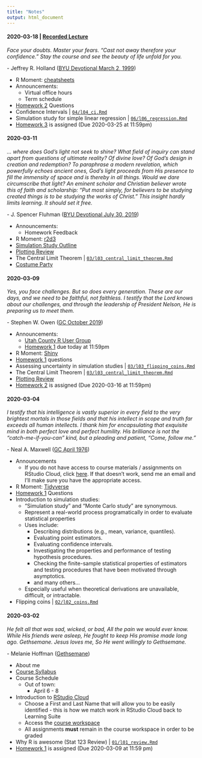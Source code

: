 ```yaml
---
title: "Notes"
output: html_document
---
```


<!--
Schedule:
2019-09-30: In class midterm review
2019-10-02: Midterm due. class canceled 
2019-10-07: Finish BS. Introduce permutations (lecture 10) HW 4 is due. HW 5 is assigned.
2019-10-09: Further permutations (finish lecture 10)
2019-10-14: HW 5 is due. Tidyverse examples. 
2019-10-16 (family pictures): Final review (TAs handle the review)
2019-10-21: Last day of class; final exam due; class canceled

Possible R Moments:
- opencpu
- htmlwidgets
- RMarkdown
- h2o
- drake
- charlatan


#### 2018-10-18

*My God hath been my support; he hath led me through mine afflictions in the 
wilderness; and he hath preserved me upon the waters of the great deep. He hath 
filled me with his love, even unto the consuming of my flesh. He hath confounded 
mine enemies, unto the causing of them to quake before me.*

\- [2 Nephi 4:20-22](https://www.lds.org/scriptures/bofm/2-ne/4.20-22)

+ Announcements
  + Final exam starts tomorrow at 8am and is due Monday (2018-10-22) at 11:59pm
  + No class on Tuesday (2018-10-23)
+ R Moment: [Hands-On Programming with R](https://rstudio-education.github.io/hopr/index.html)
+ Intro to the [Tidyverse](https://www.tidyverse.org)

![](data-science-workflow.png)

  + [Data sets](https://www.kaggle.com/datasets)
  + [NBA EDA](https://github.com/byu-stat-223/nba-players)
  + [Google Playstore EDA](https://github.com/byu-stat-223/google-playstore)


#### 2019-04-15

*Considering the Savior’s great promise for peace in this life and eternal life 
in the life to come, discipleship is a price worth paying. It is a price we cannot 
afford not to pay. By measure, the requirements of discipleship are much, much 
less than the promised blessings.*

\- James E. Faust ([GC October 2006](https://www.lds.org/general-conference/2006/10/discipleship?lang=eng){target="_blank"})

+ Announcements:
  + Final exam opens 6:00pm Today
    + Exam administered and submitted through RStudio Cloud
    + Open notes, open internet - not open neighbor
    + Due 11:59pm on Wednesday (2019-04-17)
    + No class on Wednesday (2019-04-17)
    + Plan on ~2-3 hours
+ R Moment: [rvest](https://rvest.tidyverse.org/index.html){target="_blank"}
+ [Practice Final](https://rstudio.cloud/spaces/12013/project/307411){target="_blank"}
+ Installing R and RStudio
  + [R](https://cran.r-project.org/){target="_blank}
  + [RStudio](https://www.rstudio.com/products/rstudio/download/#download){target="_blank}

#### 2019-12-09

*The Lord is with us, mindful of us and blessing us in ways only He can do.
Prayer can call down the strength and the revelation that we need to center our
thoughts on Jesus Christ and His atoning sacrifice. The Lord knew that at times
we would feel fear. I have been there and so have you, which is why the
scriptures are replete with the Lord’s counsel: “Be of good cheer, and do not
fear.”*

\- Ronald A. Rasband ([GC October
2018](https://www.lds.org/general-conference/2018/10/be-not-troubled?lang=eng){target="_blank"})

+ Announcements:
  + Final exam opens at 6:30pm today
    + Exam administered and submitted through RStudio Cloud
    + Open notes, open internet - not open neighbor
    + No class on Wednesday (2019-12-11)
    + Due 11:59pm on Wednesday (2019-12-11)
    + Plan on ~2-3 hours
+ R Moment: [Plumber](https://www.rplumber.io/){target="_blank"}
+ [Homework 5](https://rstudio.cloud/spaces/36306/project/664618){target="_blank"} Questions
+ [Enter the Tidyverse](https://www.tidyverse.org/){target="_blank"}

    ![](data-science-workflow.png)

  + [Tidy Tuesday Data](https://github.com/rfordatascience/tidytuesday){target="_blank"}

#### 2019-12-04

*Considering the Savior’s great promise for peace in this life and eternal life 
in the life to come, discipleship is a price worth paying. It is a price we cannot 
afford not to pay. By measure, the requirements of discipleship are much, much 
less than the promised blessings.*

\- James E. Faust ([GC October 2006](https://www.lds.org/general-conference/2006/10/discipleship?lang=eng){target="_blank"})

+ Announcements:
  + Final exam opens 6:30pm Monday, 2019-12-09
    + Exam administered and submitted through RStudio Cloud
    + Open notes, open internet - not open neighbor
    + Due 11:59pm on Wednesday (2019-12-11)
    + Plan on ~2-3 hours
+ R Moment: [h2o](https://www.h2o.ai/){target="_blank"}
+ Midterm results:
  ![](exam-1-grade-distribution.png)
+ [Homework 5](https://rstudio.cloud/spaces/36306/project/664618){target="_blank"} Questions
+ [Exam Review](https://rstudio.cloud/spaces/36306/project/664665){target="_blank"}
  + Exam 5: Movies
  + Exam 4: General Conference
  
  
#### 2020-02-12
- RStudio Connect / Quickstart R moment
- Midterm solutions / grades
- Tidyverse day

#### 2020-02-18
- Bootstrapping and permutation testing - relationship and comparison

#### 2020-02-19
- Tidy non-parametrics (infer package)

#### 2020-02-24
- Final exam review

#### 2020-02-26
- Class canceled for exam

#### 2020-02-19

<iframe src="https://drive.google.com/file/d/1skjOSrn2xTRha_xDiGb9Cdm-xGV5sILf/preview" width="640" height="480"></iframe>

#### 2020-02-18

<iframe src="https://drive.google.com/file/d/1Z2cQInRqGnUXsgygJDwmySOjnU3MlTG0/preview" width="640" height="480"></iframe>

#### 2020-02-12

*Considering the Savior’s great promise for peace in this life and eternal life 
in the life to come, discipleship is a price worth paying. It is a price we cannot 
afford not to pay. By measure, the requirements of discipleship are much, much 
less than the promised blessings.*

\- James E. Faust ([GC October 2006](https://www.lds.org/general-conference/2006/10/discipleship?lang=eng){target="_blank"})

+ Announcements
  + [Domo Hackathon](domo-hackathon.png)
  + Lecture videos for next week will be posted on the course website
  + Optional TA labs next Tuesday and Wednesday, 3:00-4:30pm in 2104 JKB
  + Final exam
    + Exam administered and submitted through RStudio Cloud
    + Open notes, open internet - **not open neighbor**
    + Plan on ~2-3 hours
    + Review in class Monday, February 24
    + Exam opens ~6:30pm on February 24
    + Exam due 11:59pm on Wednesday (2020-02-26) (No late submissions accepted)
    + No class Wendesday (2020-02-26)
+ R Moment: [RStudio Connect](https://rstudio.com/products/connect/){target="_blank"} & [RStudio Quickstart](https://rstudio.com/products/quickstart/){target="_blank"}
+ [Homework 5](https://rstudio.cloud/spaces/44710/project/816502){target="_blank"} Questions
+ Midterm Grades  
![](exam-1-grade-distribution.png)
+ [Enter the Tidyverse](https://www.tidyverse.org/){target="_blank"}  
![](data-science-workflow.png)
+ [Tidy Tuesday Data](https://github.com/rfordatascience/tidytuesday){target="_blank"}

#### 2020-02-10

*Our present and our future will be happier if we are all always conscious of
the future. As we make current decisions we should always be asking "where will
this lead?"*

\- Dallin H. Oaks ([GC April
2019](https://www.lds.org/general-conference/2019/04/media/session_3_talk_8/6023569787001?lang=eng){target="_blank"})

+ Announcements:
  + Upcoming schedule
  + [Homework 4](https://rstudio.cloud/spaces/44710/project/816501){target="_blank"} due tonight at 11:59pm
+ R Moment: [Plumber](https://www.rplumber.io/){target="_blank"}
+ Introduction to [Permutation Tests](https://en.wikipedia.org/wiki/Resampling_(statistics)#Permutation_tests){target="_blank"}
![Hypothesis testing visualization](hypothesis-testing.png)

+ [There is only one test](http://allendowney.blogspot.com/2016/06/there-is-still-only-one-test.html){target="_blank"}
  + Brothers | [`10/l10_brothers.Rmd`](https://rstudio.cloud/spaces/54745/project/996769){target="_blank"}
  + Faithful | [`10/l10_faithful.Rmd`](https://rstudio.cloud/spaces/54745/project/996769){target="_blank"}
  + GPA | [`10/l10_gpa.Rmd`](https://rstudio.cloud/spaces/54745/project/996769){target="_blank"}
+ [Homework 5](https://rstudio.cloud/spaces/44710/project/816502){target="_blank"} Assigned (Due 2020-12-19 at 11:59pm)

#### 2020-02-05

*Chidi, here's the thing with stuff. You can look at a problem from every angle
and drive yourself crazy, but sometimes, you just gotta huck a Molotov cocktail
at a drone and see what happens... I mean, where I'm from, most things blow up
eventually. So I learned that when something dope comes along, you gotta lock it
down. If you're always frozen in fear and taking too long to think about what to
do, you'll miss your opportunity and maybe get sucked into the propeller of a
swamp boat.*

\- Jason Mendoza ([The Good Place S4
E09](https://en.wikipedia.org/wiki/The_Good_Place){target="_blank"})

+ Announcements
  + [RStudio, PBC](https://blog.rstudio.com/2020/01/29/rstudio-pbc){target="_blank"}
  + Grading for midterm is ongoing and will be discussed next week
  + Midterm solutions will be provided next week
+ R Moment: [goodshirt](https://github.com/adam-gruer/goodshirt){target="_blank"} and [bortles](https://github.com/adam-gruer/bortles){target="_blank"}
+ [Homework 4](https://rstudio.cloud/spaces/44710/project/816501){target="_blank"} Questions
+ Bootstrap Continued
  + Bootstrap coverage | [`09/l09_bs_coverage.Rmd`](https://rstudio.cloud/spaces/54745/project/996769){target="_blank"}
  + Bootstrap troubles | [`09/l09_bs_troubles.Rmd`](https://rstudio.cloud/spaces/54745/project/996769){target="_blank"}

<!--
#### 2019-11-18

*Your struggles do not define you, but they can refine you.*

\- Reyna I. Aburto (GC October 2019)

+ Announcements
  + Exam 1 opens today at approximately 6:30pm
  + Exam administered and submitted through RStudio Cloud
  + Open notes, open internet - **not open neighbor**
  + Due 11:59pm on Wednesday (2019-11-20) (No late submissions accepted)
  + Plan on ~2-3 hours
  + No class Wednesday (2019-11-20)
+ R Moment: [reticulate](https://rstudio.github.io/reticulate/){target="_blank"}
+ [Homework 4](https://rstudio.cloud/spaces/36306/project/664614){target="_blank"} Questions
+ [Exam Review](https://rstudio.cloud/spaces/36306/project/664663){target="_blank"}
  + Exam 3: Late
  + Exam 5: E-commerce
  + Exam 4: Mike Trout

#### 2019-11-13

*...Alma noted, “Time only is measured unto men.” Because speed is a measure of
distance over time, if time becomes less relevant, so does speed. Thus, in
eternal things, such as our ongoing progress in becoming like God, direction is
more important than speed. In the long run, the direction we are headed matters
much more than the rate at which we are moving.*

\- Kevin J. Worthen ([BYU Devotional January 8,
2019](https://speeches.byu.edu/talks/kevin-j-worthen_knowing-who-you-are/){target="_blank"})

+ Announcements:
  + Exam 1 opens a on Monday (2019-11-18)
    + In class review on Monday (2019-11-18)
    + Exam administered and submitted through RStudio Cloud
    + Open notes, open internet - **not open neighbor**
    + Due 11:59pm on Wednesday (2019-11-20) (No late submissions accepted)
    + Plan on ~2-3 hours
    + No class Wednesday (2019-11-20)
+ R Moment: [blogdown](https://bookdown.org/yihui/blogdown/){target="_blank"}
  + [rbind.io](https://support.rbind.io/about/)
+ [Hypothesis Testing](https://rstudio.cloud/spaces/54745/project/996769){target="_blank"} (`05/l05_mean.Rmd`)
+ Introduction to [Bootstrap](https://en.wikipedia.org/wiki/Bootstrapping_(statistics)){target="_blank"}

    "Bootstrapping is the practice of estimating properties of an estimator
    (such as its variance) by measuring those properties when sampling from an
    approximating distribution." -
    [Wikipedia](https://en.wikipedia.org/wiki/Bootstrapping_(statistics)){target="_blank"}

  + [Bootstrap confidence interval on mean](https://rstudio.cloud/spaces/54745/project/996769){target="_blank"}
(`08/l08_mean.Rmd`)
  + [Memory loss](https://rstudio.cloud/spaces/54745/project/996769){target="_blank"}
(`08/l08_memory.Rmd`)
  + [Confidence interval](https://rstudio.cloud/spaces/54745/project/996769){target="_blank"}
(`08/l08_ci.Rmd`)
+ [Homework 4](https://rstudio.cloud/spaces/36306/project/664614){target="_blank"} is assigned (due 2019-11-25 at 11:59pm)


#### 2020-02-03

*Within each one of us, regardless of our own unique circumstances, challenges,
and even mistakes we have made, there is currently an essence of the divine. It
is part of our nature—a part of who we are that does not change.*

\- Kevin J. Worthen ([BYU Devotional January 8, 2019](https://speeches.byu.edu/talks/kevin-j-worthen_knowing-who-you-are/){target="_blank"})

+ R Moment: [Local Interpretable Model-agnostic Explanations (lime)](https://github.com/thomasp85/lime){target="_blank"}

<iframe src="https://drive.google.com/file/d/1qiNxEq4D4gzR_lzc4EYuaZ8zfrdipXZh/preview" width="640" height="480"></iframe>

+ Introduction to [Bootstrap](https://en.wikipedia.org/wiki/Bootstrapping_(statistics)){target="_blank"}

> "Bootstrapping is the practice of estimating properties of an estimator
(such as its variance) by measuring those properties when sampling from an
approximating distribution." -
[Wikipedia](https://en.wikipedia.org/wiki/Bootstrapping_(statistics)){target="_blank"}

+ Bootstrap confidence interval on mean | [`08/l08_mean.Rmd`](https://rstudio.cloud/spaces/54745/project/996769){target="_blank"}
+ Memory loss | [`08/l08_memory.Rmd`](https://rstudio.cloud/spaces/54745/project/996769){target="_blank"}
+ Confidence interval | [`08/l08_ci.Rmd`](https://rstudio.cloud/spaces/54745/project/996769){target="_blank"}
+ [Homework 4](https://rstudio.cloud/spaces/44710/project/816501){target="_blank"} is assigned (Due 2020-02-10 at 11:59pm)

#### 2020-01-27

+ Announcements:
  + Midterm opens Today at ~6:30
    + Exam administered and submitted through RStudio Cloud
    + Open notes, open internet - **not open neighbor**
    + Due 11:59pm on Wednesday (2020-01-29) (No late submissions accepted)
    + Plan on ~2-3 hours
    + No class Wednesday (2020-01-29)
  + Homework 3 due tonight at 11:59pm
    
+ [Midterm Review](https://rstudio.cloud/spaces/44710/project/816503){target="_blank"}
  + Note: If you don't see the most recent exam (exam 6), click on the **Git** pane in the top right-hand corner and then click **Pull**
  ![git pull screenshot](git-pull.png)
-->

#### 2020-03-18 | [**Recorded Lecture**](https://byu.box.com/s/an87psv7hh7obrhku60ohpdmsdvsahad){target="_blank"}

*Face your doubts. Master your fears. “Cast not away therefore your confidence.”
Stay the course and see the beauty of life unfold for you.*

\- Jeffrey R. Holland ([BYU Devotional March 2, 1999](https://speeches.byu.edu/talks/jeffrey-r-holland_cast-not-away-therefore-your-confidence/){target="_blank"})

+ R Moment: [cheatsheets](https://www.rstudio.com/resources/cheatsheets/){target="_blank"}
+ Announcements:
  + Virtual office hours
  + Term schedule
+ [Homework 2](https://rstudio.cloud/spaces/54745/project/996771){target="_blank"} Questions
+ Confidence Intervals | [`04/l04_ci.Rmd`](https://rstudio.cloud/spaces/54745/project/996769){target="_blank"}
+ Simulation study for simple linear regression | [`06/l06_regression.Rmd`](https://rstudio.cloud/spaces/54745/project/996769){target="_blank"}
+ [Homework 3](https://rstudio.cloud/spaces/54745/project/996772){target="_blank"} is assigned (Due 2020-03-25 at 11:59pm)


#### 2020-03-11

*... where does God’s light not seek to shine? What field of inquiry can stand
apart from questions of ultimate reality? Of divine love? Of God’s design in
creation and redemption? To paraphrase a modern revelation, which powerfully
echoes ancient ones, God’s light proceeds from His presence to fill the
immensity of space and is thereby in all things. Would we dare circumscribe that
light? An eminent scholar and Christian believer wrote this of faith and
scholarship: “Put most simply, for believers to be studying created things is to
be studying the works of Christ.” This insight hardly limits learning. It should
set it free.*

\- J. Spencer Fluhman ([BYU Devotional July 30,
2019](https://speeches.byu.edu/talks/j-spencer-fluhman/the-university-and-the-kingdom-of-god/){target="_blank"})

+ Announcements:
  + Homework Feedback
+ R Moment: [r2d3](https://rstudio.github.io/r2d3/){target="_blank"}
+ [Simulation Study Outline](sim-study-outline.html)
+ [Plotting Review](https://rstudio.cloud/spaces/54745/project/996780){target="_blank"}
+ The Central Limit Theorem |
[`03/l03_central_limit_theorem.Rmd`](https://rstudio.cloud/spaces/54745/project/996769){target="_blank"}
+ [Costume Party](https://rstudio.cloud/spaces/54745/project/996779){target="_blank"}

#### 2020-03-09

*Yes, you face challenges. But so does every generation. These are our days, and
we need to be faithful, not faithless. I testify that the Lord knows about our
challenges, and through the leadership of President Nelson, He is preparing us
to meet them.*

\- Stephen W. Owen ([GC October 2019](https://www.churchofjesuschrist.org/study/general-conference/2019/10/13owen?lang=eng){target="_blank"})

+ Announcements:
  + [Utah County R User Group](https://www.meetup.com/utah-county-rug){target="_blank"}
  + [Homework 1](https://rstudio.cloud/spaces/54745/project/996770){target="_blank"} due today at 11:59pm
+ R Moment: [Shiny](http://shiny.rstudio.com/){target="_blank"}
+ [Homework 1](https://rstudio.cloud/spaces/44710/project/816498){target="_blank"} questions
+ Assessing uncertainty in simulation studies | [`03/l03_flipping_coins.Rmd`](https://rstudio.cloud/spaces/54745/project/996769){target="_blank"}
+ The Central Limit Theorem | [`03/l03_central_limit_theorem.Rmd`](https://rstudio.cloud/spaces/54745/project/996769){target="_blank"}
+ [Plotting Review](https://rstudio.cloud/spaces/54745/project/996780){target="_blank"}
+ [Homework 2](https://rstudio.cloud/spaces/54745/project/996771){target="_blank"} is assigned (Due 2020-03-16 at 11:59pm)

#### 2020-03-04

*I testify that his intelligence is vastly superior in every field to the very 
brightest mortals in those fields and that his intellect in scope and truth far 
exceeds all human intellects. I thank him for encapsulating that exquisite mind 
in both perfect love and perfect humility. His brilliance is not the 
“catch-me-if-you-can” kind, but a pleading and patient, “Come, follow me.”*

\- Neal A. Maxwell ([GC April 1976](https://www.lds.org/general-conference/1976/04/jesus-of-nazareth-savior-and-king?lang=eng){target="_blank"})

+ Announcements
  + If you do not have access to course materials / assignments on RStudio
  Cloud, click
  [here](https://rstudio.cloud/spaces/54745/join?access_code=vXfSwTSMrsYrikBaaoNmkhsS%2BXK5oLwQXtl3R0Ij){target="_blank"}.
  If that doesn't work, send me an email and I'll make sure you have the
  appropriate access.
+ R Moment: [Tidyverse](https://www.tidyverse.org/){target="_blank"}
+ [Homework 1](https://rstudio.cloud/spaces/54745/project/996770){target="_blank"} Questions
+ Introduction to simulation studies:
  + "Simulation study" and "Monte Carlo study" are synonymous.
  + Represent a real-world process programatically in order to evaluate statistical
  properties
  + Uses include:
    + Describing distributions (e.g., mean, variance, quantiles).
    + Evaluating point estimators.
    + Evaluating confidence intervals.
    + Investigating the properties and performance of testing hypothesis procedures.
    + Checking the finite-sample statistical properties of estimators and testing 
    procedures that have been motivated through asymptotics.
    + and many others...
  + Especially useful when theoretical derivations are unavailable, difficult, 
    or intractable.
+ Flipping coins | [`02/l02_coins.Rmd`](https://rstudio.cloud/spaces/54745/project/996769){target="_blank"}

#### 2020-03-02

*He felt all that was sad, wicked, or bad,
All the pain we would ever know.
While His friends were asleep, He fought to keep
His promise made long ago.
Gethsemane. Jesus loves me,
So He went willingly to Gethsemane.*

\- Melanie Hoffman ([Gethsemane](https://www.lds.org/friend/2018/03/gethsemane?lang=eng){target="_blank"})

+ About me
+ [Course Syllabus](syllabus.html)
+ Course Schedule
  + Out of town:
    + April 6 - 8
+ Introduction to [RStudio Cloud](https://rstudio.cloud){target="_blank"}
  + Choose a First and Last Name that will allow you to be easily identified - this is how we match work in RStudio Cloud back to Learning Suite
  + Access the [course workspace](https://rstudio.cloud/spaces/54745/join?access_code=vXfSwTSMrsYrikBaaoNmkhsS%2BXK5oLwQXtl3R0Ij){target="_blank"}
  + All assignments **must** remain in the course workspace in order to be graded
+ Why R is awesome (Stat 123 Review) | [`01/l01_review.Rmd`](https://rstudio.cloud/spaces/54745/project/996769){target="_blank"}
+ [Homework 1](https://rstudio.cloud/spaces/54745/project/996770){target="_blank"} is assigned (Due 2020-03-09 at 11:59 pm)

